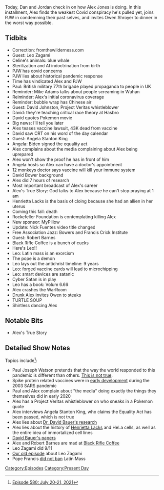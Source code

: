 {{DEFAULTSORT:
    #_EPISODE_0580:July 20-21, 2021
}}{{Episode
    | title             = July 20-21, 2021
    | caption           = Listen to this episode on [https://knowledgefight.libsyn.com/580-july-20-21-2021 Libsyn] [https://open.spotify.com/episode/639geTWVyd5W0jXNfWBXlg Spotify], Read the [[Transcript/580: July 20-21, 2021|Unofficial Transcript]]
    | episodeNumber     = 580
    | length            = 01:46:46
    | airDate           = July 22, 2021
    | coverageStartDate = July 20, 2021
    | coverageEndDate   = July 21, 2021
    | episodeType       = [[:Category:Present Day|Present Day]]
    | appearance        = [[Leo Zagami]], [[Paul Joseph Watson]], [[Mike Adams]], [[David Johnston]], [[Angela Stanton King]], [[David Bower]], [[Henrietta Lacks]], [[Nick Fuentes]], [[Robert Barnes]]
    | oocDrop           = I got into Satan's mind, thanks to god
    | previousEpisode   = [[579: May 30, 2003]]
    | nextEpisode       = [[581: June 3, 2003]]
}}

{{Stub}}

Today, Dan and Jordan check in on how Alex Jones is doing.  In this installment, Alex finds the weakest Covid conspiracy he's pulled yet, joins PJW in condemning their past selves, and invites Owen Shroyer to dinner in the worst way possible.

==Tidbits==

*Correction: fromthewilderness.com
*Guest: Leo Zagami
*Celine's animals: blue whale
*Sterilization and AI indoctrination from birth
*PJW has covid concerns
*PJW lies about historical pandemic response
*Time has vindicated Alex and PJW
*Paul: British military 77th brigade played propaganda to people in UK
*Reminder: Mike Adams talks about people screaming in Wuhan
*Reiminder: Alex's initial coronavirus coverage
*Reminder: bubble wrap has Chinese air
*Guest: David Johnston, Project Veritas whistleblower
*David: they're teaching critical race theory at Hasbro
*David quotes Pokemon movie
*Big news: I'll tell you later
*Alex teases vaccine lawsuit, 43K dead from vaccine
*David saw CRT on his word of the day calendar
*Guest: Angela Stanton King
*Angela: Biden signed the equality act
*Alex complains about the media complaining about Alex being uprepared
*Alex won't show the proof he has in front of him
*Angela hosts so Alex can have a doctor's appointment
*12 monkeys doctor says vaccine will kill your immune system
*David Bower background
*Alex did 7 hours of research
*Most important broadcast of Alex's career
*Alex's True Story: God talks to Alex because he can't stop praying at 1 am
*Henrietta Lacks is the basis of cloing because she had an allien in her uterus
*Coming this fall: death
*Rockefeller Foundation is contemplating killing Alex
*New sponsor: MyPillow
*Update: Nick Fuentes video title changed
*Free Association Jazz: Bowers and Francis Crick Institute
*Guest: Robert Barnes
*Black Rifle Coffee is a bunch of cucks
*Here's Leo!!
*Leo: Latin mass is an exorcism
*The pope is a demon
*Leo lays out the antichrist timeline: 9 years
*Leo: forged vaccine cards will lead to microchipping
*Leo: smart devices are satanic
*Cyber Satan is in play
*Leo has a book: Volum 6.66
*Alex crashes the WarRoom
*Drunk Alex invites Owen to steaks
*TURTLE SOUP
*Shirtless dancing Alex

==Notable Bits==

*Alex's True Story

==Detailed Show Notes==

Topics include<ref>[https://knowledgefight.com/research/2021/7/22/episode-580-july-20-21-2021 Episode 580: July 20-21, 2021]</ref>:

*Paul Joseph Watson pretends that the way the world responded to this pandemic is different than others. [https://www.ncbi.nlm.nih.gov/pmc/articles/PMC154159/ This is not true].
*Spike protein related vaccines were in [https://pubmed.ncbi.nlm.nih.gov/14667748/ early development] during the 2003 SARS pandemic
*Paul and Alex complain about "the media" doing exactly the things they themselves did in early 2020
*Alex has a Project Veritas whistleblower on who sneaks in a Pokemon quote
*Alex interviews Angela Stanton King, who claims the Equality Act has been passed, which is not true
*Alex lies about [https://www.webmd.com/vaccines/covid-19-vaccine/news/20210604/pfizer-vaccine-india-variant Dr. David Bauer's research]
*Alex lies about the history of [https://www.hopkinsmedicine.org/henriettalacks/ Henrietta Lacks] and HeLa cells, as well as the entire idea of immortalized cell lines
*[https://www.crick.ac.uk/research/find-a-researcher/david-lv-bauer David Bauer's papers]
*Alex and Robert Barnes are mad at [https://www.nytimes.com/2021/07/14/magazine/black-rifle-coffee-company.html Black Rifle Coffee]
*Leo Zagami did 9/11
*[https://knowledgefight.libsyn.com/knowledge-fight-july-5-2019 Our old episode] about Leo Zagami
*Pope Francis [https://www.americamagazine.org/faith/2021/07/16/pope-francis-decree-restricts-pre-vatican-ii-latin-mass-241068 did not ban] Latin Mass

[[Category:Episodes]]
[[Category:Present Day]]
